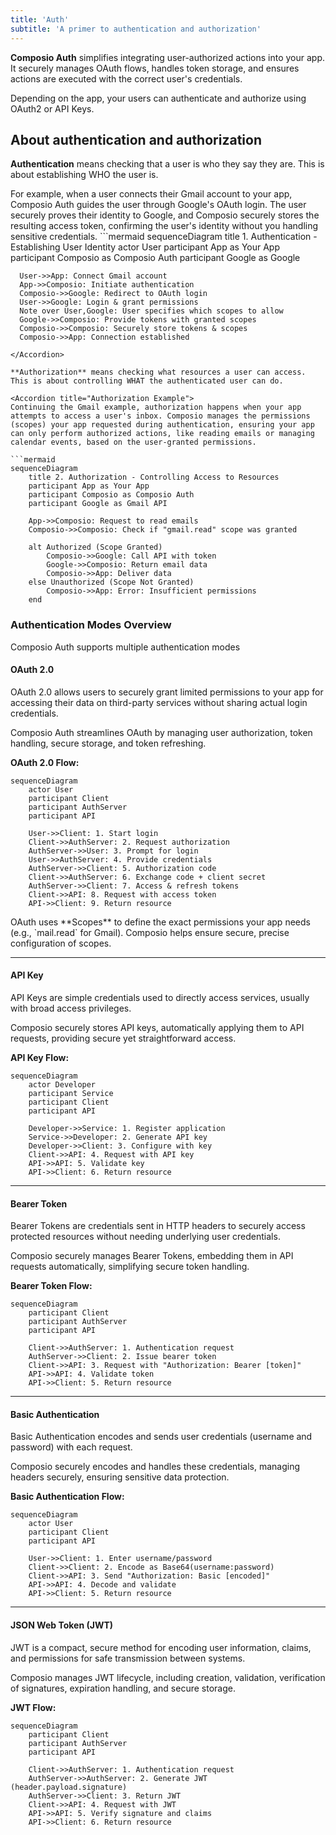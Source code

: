 ```yaml
---
title: 'Auth'
subtitle: 'A primer to authentication and authorization'
---
```

**Composio Auth** simplifies integrating user-authorized actions into your app. It securely manages OAuth flows, handles token storage, and ensures actions are executed with the correct user's credentials.

Depending on the app, your users can authenticate and authorize using OAuth2 or API Keys.

## About authentication and authorization

**Authentication** means checking that a user is who they say they are. This is about establishing WHO the user is. 


<Accordion title="Authentication Example">
  For example, when a user connects their Gmail account to your app, Composio Auth guides the user through Google's OAuth login. The user securely proves their identity to Google, and Composio securely stores the resulting access token, confirming the user's identity without you handling sensitive credentials.
  ```mermaid
  sequenceDiagram
      title 1. Authentication - Establishing User Identity
      actor User
      participant App as Your App
      participant Composio as Composio Auth
      participant Google as Google
      
      User->>App: Connect Gmail account
      App->>Composio: Initiate authentication
      Composio->>Google: Redirect to OAuth login
      User->>Google: Login & grant permissions
      Note over User,Google: User specifies which scopes to allow
      Google->>Composio: Provide tokens with granted scopes
      Composio->>Composio: Securely store tokens & scopes
      Composio->>App: Connection established  
  ```
</Accordion>

**Authorization** means checking what resources a user can access. This is about controlling WHAT the authenticated user can do.

<Accordion title="Authorization Example">
  Continuing the Gmail example, authorization happens when your app attempts to access a user's inbox. Composio manages the permissions (scopes) your app requested during authentication, ensuring your app can only perform authorized actions, like reading emails or managing calendar events, based on the user-granted permissions.

  ```mermaid
  sequenceDiagram
      title 2. Authorization - Controlling Access to Resources
      participant App as Your App
      participant Composio as Composio Auth
      participant Google as Gmail API
      
      App->>Composio: Request to read emails
      Composio->>Composio: Check if "gmail.read" scope was granted
      
      alt Authorized (Scope Granted)
          Composio->>Google: Call API with token
          Google->>Composio: Return email data
          Composio->>App: Deliver data
      else Unauthorized (Scope Not Granted)
          Composio->>App: Error: Insufficient permissions
      end
  ```
</Accordion>


### Authentication Modes Overview
Composio Auth supports multiple authentication modes

#### OAuth 2.0

OAuth 2.0 allows users to securely grant limited permissions to your app for accessing their data on third-party services without sharing actual login credentials.

Composio Auth streamlines OAuth by managing user authorization, token handling, secure storage, and token refreshing.

**OAuth 2.0 Flow:**
```mermaid
sequenceDiagram
    actor User
    participant Client
    participant AuthServer
    participant API
    
    User->>Client: 1. Start login
    Client->>AuthServer: 2. Request authorization
    AuthServer->>User: 3. Prompt for login
    User->>AuthServer: 4. Provide credentials
    AuthServer->>Client: 5. Authorization code
    Client->>AuthServer: 6. Exchange code + client secret
    AuthServer->>Client: 7. Access & refresh tokens
    Client->>API: 8. Request with access token
    API->>Client: 9. Return resource
```

<Note>
OAuth uses **Scopes** to define the exact permissions your app needs (e.g., `mail.read` for Gmail). Composio helps ensure secure, precise configuration of scopes.
</Note>

---

#### API Key

API Keys are simple credentials used to directly access services, usually with broad access privileges.

Composio securely stores API keys, automatically applying them to API requests, providing secure yet straightforward access.

**API Key Flow:**
```mermaid
sequenceDiagram
    actor Developer
    participant Service
    participant Client
    participant API
    
    Developer->>Service: 1. Register application
    Service->>Developer: 2. Generate API key
    Developer->>Client: 3. Configure with key
    Client->>API: 4. Request with API key
    API->>API: 5. Validate key
    API->>Client: 6. Return resource
```

---

#### Bearer Token

Bearer Tokens are credentials sent in HTTP headers to securely access protected resources without needing underlying user credentials.

Composio securely manages Bearer Tokens, embedding them in API requests automatically, simplifying secure token handling.

**Bearer Token Flow:**
```mermaid
sequenceDiagram
    participant Client
    participant AuthServer
    participant API
    
    Client->>AuthServer: 1. Authentication request
    AuthServer->>Client: 2. Issue bearer token
    Client->>API: 3. Request with "Authorization: Bearer [token]"
    API->>API: 4. Validate token
    API->>Client: 5. Return resource
```

---

#### Basic Authentication

Basic Authentication encodes and sends user credentials (username and password) with each request.

Composio securely encodes and handles these credentials, managing headers securely, ensuring sensitive data protection.

**Basic Authentication Flow:**
```mermaid
sequenceDiagram
    actor User
    participant Client
    participant API
    
    User->>Client: 1. Enter username/password
    Client->>Client: 2. Encode as Base64(username:password)
    Client->>API: 3. Send "Authorization: Basic [encoded]"
    API->>API: 4. Decode and validate
    API->>Client: 5. Return resource
```

---

#### JSON Web Token (JWT)

JWT is a compact, secure method for encoding user information, claims, and permissions for safe transmission between systems.

Composio manages JWT lifecycle, including creation, validation, verification of signatures, expiration handling, and secure storage.

**JWT Flow:**
```mermaid
sequenceDiagram
    participant Client
    participant AuthServer
    participant API
    
    Client->>AuthServer: 1. Authentication request
    AuthServer->>AuthServer: 2. Generate JWT (header.payload.signature)
    AuthServer->>Client: 3. Return JWT
    Client->>API: 4. Request with JWT
    API->>API: 5. Verify signature and claims
    API->>Client: 6. Return resource
```